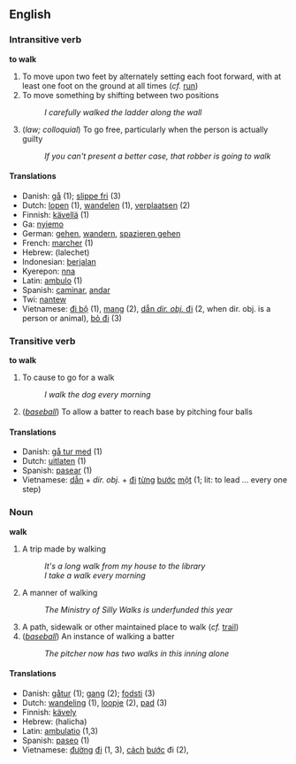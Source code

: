 == English ==

=== Intransitive verb ===
'''to walk'''

# To move upon two feet by alternately setting each foot forward, with at least one foot on the ground at all times (''cf.'' [[run]])
# To move something by shifting between two positions
#: ''I carefully walked the ladder along the wall''
# (''law; colloquial'') To go free, particularly when the person is actually guilty
#: ''If you can't present a better case, that robber is going to walk''

====Translations====
*Danish: [[gå]] (1); [[slippe fri]] (3)
*Dutch: [[lopen]] (1), [[wandelen]] (1), [[verplaatsen]] (2)
*Finnish: [[kävellä]] (1)
*Ga: [[nyiemo]]
*German: [[gehen]], [[wandern]], [[spazieren gehen]]
*French: [[marcher]] (1)
*Hebrew: (lalechet)
*Indonesian: [[jalan|berjalan]]
*Kyerepon: [[nna]]
*Latin: [[ambulo]] (1)
*Spanish: [[caminar]], [[andar]]
*Twi: [[nantew]]
*Vietnamese: [[Đi bộ|đi bộ]] (1), [[mang#Vietnamese|mang]] (2), [[dẫn|dẫn ''dir. obj.'' đi]] (2, when dir. obj. is a person or animal), [[bỏ|bỏ đi]] (3)

=== Transitive verb ===
'''to walk'''

# To cause to go for a walk
#: ''I walk the dog every morning''
# (''[[baseball]]'') To allow a batter to reach base by pitching four balls

====Translations====
*Danish: [[gå tur med]] (1)
*Dutch: [[uitlaten]] (1)
*Spanish: [[pasear]] (1)
*Vietnamese: [[dẫn]] + ''dir. obj.'' + [[Đi|đi]] [[từng]] [[bước]] [[một]] (1; lit: to lead ... every one step)

=== Noun ===
'''walk'''

# A trip made by walking
#: ''It's a long walk from my house to the library''
#: ''I take a walk every morning''
# A manner of walking
#: ''The Ministry of Silly Walks is underfunded this year''
# A path, sidewalk or other maintained place to walk (''cf.'' [[trail]])
# (''[[baseball]]'') An instance of walking a batter
#: ''The pitcher now has two walks in this inning alone''

====Translations====
*Danish: [[gåtur]] (1); [[gang]] (2); [[fodsti]] (3)
*Dutch: [[wandeling]] (1), [[loopje]] (2), [[pad]] (3)
*Finnish: [[kävely]]
*Hebrew: (halicha)
*Latin: [[ambulatio]] (1,3)
*Spanish: [[paseo]] (1)
*Vietnamese: [[Đường|đường]] [[Đi|đi]] (1, 3), [[cách]] [[bước]] đi (2),